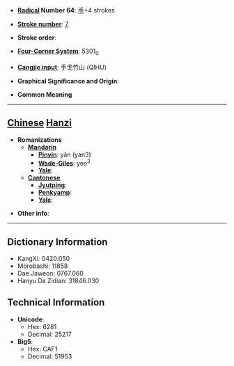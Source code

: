 * '''[[Wiktionary:Chinese radical index| Radical]] Number 64''': [[Wiktionary:Chinese radical index 手|手]]+4 strokes

* '''[[Wiktionary:Chinese total strokes index|Stroke number]]''': [[Wiktionary:Chinese total strokes index 7|7]]

* '''Stroke order''': 

* '''[[Wiktionary:Chinese four corner index|Four-Corner System]]''': 5301<sub>0</sub>

* '''[[Wiktionary:Chinese Cangjie index|Cangjie input]]''': 手戈竹山 (QIHU)

* '''Graphical Significance and Origin''': 

* '''Common Meaning'''

----

== [[Chinese]] [[Hanzi]] ==

* '''Romanizations'''
** '''[[Mandarin]]'''
*** '''[[Pinyin]]''': yǎn (yan3)
*** '''[[Wade-Giles]]''': yen<sup>3</sup>
*** '''[[Yale]]''': 
** '''[[Cantonese]]'''
*** '''[[Jyutping]]''':
*** '''[[Penkyamp]]''': 
*** '''[[Yale]]''': 

* '''Other info''': 

----

== Dictionary Information ==

* KangXi: 0420.050
* Morobashi: 11858
* Dae Jaweon: 0767.060
* Hanyu Da Zidian: 31846.030

== Technical Information ==

* '''Unicode''':
** Hex: 6281
** Decimal: 25217
* '''Big5''':
** Hex: CAF1
** Decimal: 51953